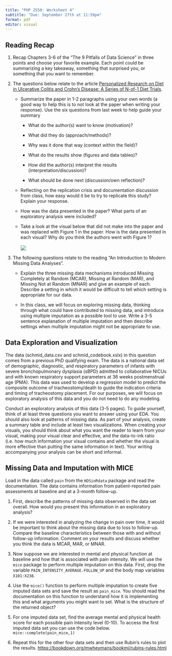 ```yaml
---
title: "PHP 2550: Worksheet 4"
subtitle: "Due: September 27th at 11:59pm"
format: pdf
editor: visual
---
```


## Reading Recap

1.  Recap Chapters 3-6 of the "The 9 Pitfalls of Data Science" in three points and choose your favorite example. Each point could be summarizing a key takeaway, something that surprised you, or something that you want to remember.

2.  The questions below relate to the article [Personalized Research on Diet in Ulcerative Colitis and Crohn's Disease: A Series of N-of-1 Diet Trials](https://canvas.brown.edu/courses/1092384/files/69227751?wrap=1).

    -   Summarize the paper in 1-2 paragraphs using your own words (a good way to help this is to not look at the paper when writing your response). Use the six questions from last week to help guide your summary

        -   What do the author(s) want to know (motivation)?

        -   What did they do (approach/methods)?

        -   Why was it done that way (context within the field)?

        -   What do the results show (figures and data tables)?

        -   How did the author(s) interpret the results (interpretation/discussion)?

        -   What should be done next (discussion/own reflection)?

    -   Reflecting on the replication crisis and documentation discussion from class, how easy would it be to try to replicate this study? Explain your response.

    -   How was the data presented in the paper? What parts of an exploratory analysis were included?

    -   Take a look at the visual below that did not make into the paper and was replaced with Figure 1 in the paper. How is the data presented in each visual? Why do you think the authors went with Figure 1?\
        \
        ![](fig1_orig.png)

3.  The following questions relate to the reading "An Introduction to Modern Missing Data Analyses".

    -   Explain the three missing data mechanisms introduced Missing Completely at Random (MCAR), Missing at Random (MAR), and Missing Not at Random (MNAR) and give an example of each. Describe a setting in which it would be difficult to tell which setting is appropriate for our data.

    -   In this class, we will focus on exploring missing data, thinking through what could have contributed to missing data, and introduce using multiple imputation as a possible tool to use. Write a 3-5 sentence explanation of multiple imputation and then describe settings when multiple imputation might not be appropriate to use.

## Data Exploration and Visualization

The data (schmid_data.csv and schmid_codebook.xslx) in this question comes from a previous PhD qualifying exam. The data is a national data set of demographic, diagnostic, and respiratory parameters of infants with severe bronchopulmonary dysplasia (sBPD) admitted to collaborative NICUs and with known respiratory support parameters at 36 weeks postmenstrual age (PMA). This data was used to develop a regression model to predict the composite outcome of tracheostomy/death to guide the indication criteria and timing of tracheostomy placement. For our purposes, we will focus on exploratory analysis of this data and you do not need to do any modeling.

Conduct an exploratory analysis of this data (3-5 pages). To guide yourself, think of at least three questions you want to answer using your EDA. You should also look at patterns of missing data. As part of your analysis, create a summary table and include at least two visualizations. When creating your visuals, you should think about what you want the reader to learn from your visual, making your visual clear and effective, and the data-to-ink ratio (i.e. how much information your visual contains and whether the visual is more effective than putting the same information in text). Your writing accompanying your analysis can be short and informal.

## Missing Data and Imputation with MICE

Load in the data called `pain` from the `HDSinRdata` package and read the documentation. The data contains information from patient-reported pain assessments at baseline and at a 3-month follow-up.

1.  First, describe the patterns of missing data observed in the data set overall. How would you present this information in an exploratory analysis?

2.  If we were interested in analyzing the change in pain over time, it would be important to think about the missing data due to loss to follow-up. Compare the baseline characteristics between those with and without follow-up information. Comment on your results and discuss whether you think the data is MCAR, MAR, or MNAR.

3.  Now suppose we are interested in mental and physical function at baseline and how that is associated with pain intensity. We will use the `mice` package to perform multiple imputation on this data. First, drop the variable `PAIN_INTENSITY_AVERAGE.FOLLOW_UP` and the body map variables `X101:X238`.

4.  Use the `mice()` function to perform multiple imputation to create five imputed data sets and save the result as `pain_mice`. You should read the documentation on this function to understand how it is implementing this and what arguments you might want to set. What is the structure of the returned object?

5.  For one imputed data set, find the average mental and physical health score for each possible pain intensity level (0-10). To access the first imputed data set you can use the code below.\
    `mice::complete(pain_mice,1)`

6.  Repeat this for the other four data sets and then use Rubin's rules to plot the results. <https://bookdown.org/mwheymans/bookmi/rubins-rules.html>
